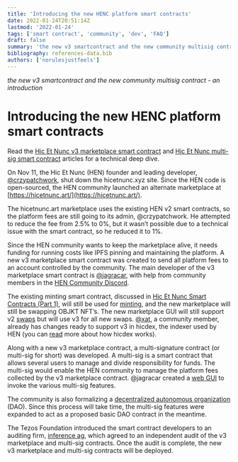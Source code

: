 ```yaml
---
title: 'Introducing the new HENC platform smart contracts'
date: 2022-01-24T20:51:14Z
lastmod: '2022-01-24'
tags: ['smart contract', 'community', 'dev', 'FAQ']
draft: false
summary: 'the new v3 smartcontract and the new community multisig contract - an introduction'
bibliography: references-data.bib
authors: ['norulesjustfeels']
---
```





_the new v3 smartcontract and the new community multisig contract - an introduction_


# Introducing the new HENC platform smart contracts


Read the [Hic Et Nunc v3 marketplace smart contract](https://leonnicholls.medium.com/hic-et-nunc-v3-marketplace-smart-contract-ca1882b01b66) and [Hic Et Nunc multi-sig smart contract](https://leonnicholls.medium.com/hic-et-nunc-multi-sig-smart-contract-d1f63fe5d24) articles for a technical deep dive.
 
On Nov 11, the Hic Et Nunc (HEN) founder and leading developer, [@crzypatchwork](https://github.com/crzypatchwork), shut down the hicetnunc.xyz site. Since the HEN code is open-sourced, the HEN community launched an alternate marketplace at [https://hicetnunc.art/](https://hicetnunc.art/).  

The hicetnunc.art marketplace uses the existing HEN v2 smart contracts, so the platform fees are still going to its admin, @crzypatchwork. He attempted to reduce the fee from 2.5% to 0%, but it wasn’t possible due to a technical issue with the smart contract, so he reduced it to 1%.

Since the HEN community wants to keep the marketplace alive, it needs funding for running costs like IPFS pinning and maintaining the platform. A new v3 marketplace smart contract was created to send all platform fees to an account controlled by the community. The main developer of the v3 marketplace smart contract is [@jagracar](https://twitter.com/jagracar), with help from community members in the [HEN Community Discord](https://discord.gg/nBqcRB33Xv).

The existing minting smart contract, discussed in [Hic Et Nunc Smart Contracts (Part 1)](https://leonnicholls.medium.com/hic-et-nunc-smart-contracts-part-1-e4ad5d0934b9), will still be used for [minting](https://github.com/hicetnunc2000/hicetnunc/wiki/How-to-mint-%F0%9F%8C%BF), and the new marketplace will still be swapping OBJKT NFT’s. The new marketplace GUI will still support v2 [swaps](https://github.com/hicetnunc2000/hicetnunc/wiki/How-to-swap-%F0%9F%94%83) but will use v3 for all new swaps. [@xat](https://twitter.com/xatxat), a community member, already has changes ready to support v3 in hicdex, the indexer used by HEN (you can [read](https://leonnicholls.medium.com/hicdex-the-hic-et-nunc-indexer-bd45f27a228f) more about how hicdex works).

Along with a new v3 marketplace contract, a multi-signature contract (or multi-sig for short) was developed. A multi-sig is a smart contract that allows several users to manage and divide responsibility for funds. The multi-sig would enable the HEN community to manage the platform fees collected by the v3 marketplace contract. @jagracar created a [web GUI](https://multisign.onrender.com/proposals) to invoke the various multi-sig features.

The community is also formalizing a [decentralized autonomous organization](https://en.wikipedia.org/wiki/The_DAO_(organization)) (DAO). Since this process will take time, the multi-sig features were expanded to act as a proposed basic DAO contract in the meantime.

The Tezos Foundation introduced the smart contract developers to an auditing firm, [inference ag](https://inference.ag/), which agreed to an independent audit of the v3 marketplace and multi-sig contracts. Once the audit is complete, the new v3 marketplace and multi-sig contracts will be deployed.
